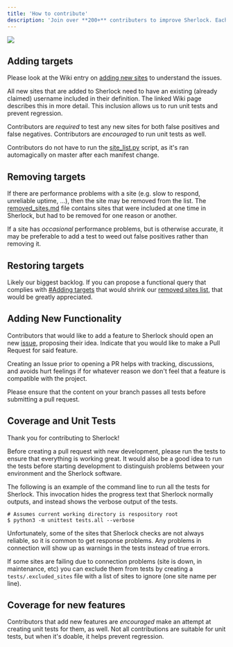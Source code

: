 ```yaml
---
title: 'How to contribute'
description: 'Join over **200+** contributers to improve Sherlock. Each and every contribution is greatly valued!'
---
```


<a href="https://github.com/sherlock-project/sherlock/graphs/contributors">
  <img src="https://contrib.rocks/image?&columns=25&max=10000&&repo=sherlock-project/sherlock" noZoom />
</a>

## Adding targets

Please look at the Wiki entry on [adding new sites][wiki_new_sites] to understand the issues.

All new sites that are added to Sherlock need to have an existing (already claimed) username included in their definition. The linked Wiki page describes this in more detail. This inclusion allows us to run unit tests and prevent regression.

Contributors are *required* to test any new sites for both false positives and false negatives. Contributors are *encouraged* to run unit tests as well.

Contributors do not have to run the [site_list.py](/site_list.py) script, as it's ran automagically on master after each manifest change.

## Removing targets

If there are performance problems with a site (e.g. slow to respond, unreliable uptime, ...), then
the site may be removed from the list. The [removed_sites.md][file_removed_md] file contains sites that were included at one time in Sherlock, but had to be removed for one reason or another.

If a site has *occasional* performance problems, but is otherwise accurate, it may be preferable to add a test to weed out false positives rather than removing it.

## Restoring targets

Likely our biggest backlog. If you can propose a functional query that complies with [#Adding targets](#adding-targets) that would shrink our [removed sites list][file_removed_md], that would be greatly appreciated.

## Adding New Functionality

Contributors that would like to add a feature to Sherlock should open an new [issue][issues_new], proposing their idea. Indicate that you would like to make a Pull Request for said feature.

Creating an Issue prior to opening a PR helps with tracking, discussions, and avoids hurt feelings if for whatever reason we don't feel that a feature is compatible with the project.

Please ensure that the content on your branch passes all tests before submitting a pull request.

## Coverage and Unit Tests

Thank you for contributing to Sherlock!

Before creating a pull request with new development, please run the tests
to ensure that everything is working great.  It would also be a good idea to run the tests
before starting development to distinguish problems between your
environment and the Sherlock software.

The following is an example of the command line to run all the tests for
Sherlock.  This invocation hides the progress text that Sherlock normally
outputs, and instead shows the verbose output of the tests.

```console
# Assumes current working directory is respository root
$ python3 -m unittest tests.all --verbose
```

Unfortunately, some of the sites that Sherlock checks are not always reliable, so it is common
to get response problems.  Any problems in connection will show up as warnings in the tests instead of true errors.

If some sites are failing due to connection problems (site is down, in maintenance, etc) you can exclude them from tests by creating a `tests/.excluded_sites` file with a list of sites to ignore (one site name per line).

## Coverage for new features

Contributors that add new features are *encouraged* make an attempt at creating unit tests for them, as well. Not all contributions are suitable for unit tests, but when it's doable, it helps prevent regression.


[wiki_new_sites]: https://github.com/sherlock-project/sherlock/wiki/Adding-Sites-To-Sherlock
[file_removed_md]: /removed_sites.md
[issues_new]: https://github.com/sherlock-project/sherlock/issues/new/choose